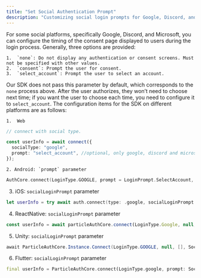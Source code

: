 ```yaml
---
title: "Set Social Authentication Prompt"
description: "Customizing social login prompts for Google, Discord, and Microsoft accounts."
---
```



For some social platforms, specifically Google, Discord, and Microsoft, you can configure the timing of the consent page displayed to users during the login process. Generally, three options are provided:

    1.	`none`: Do not display any authentication or consent screens. Must not be specified with other values.
    2.	`consent`: Prompt the user for consent.
    3.	`select_account`: Prompt the user to select an account.

Our SDK does not pass this parameter by default, which corresponds to the `none` process above. After the user authorizes, they won’t need to choose next time; if you want the user to choose each time, you need to configure it to `select_account`. The configuration items for the SDK on different platforms are as follows:

    1.	Web

```typescript
// connect with social type.

const userInfo = await connect({
  socialType: "google",
  prompt: "select_account", //optional, only google, discord and microsoft support it.
});
```

    2. Android: `prompt` parameter
   
```kotlin
AuthCore.connect(LoginType.GOOGLE, prompt = LoginPrompt.SelectAccount, loginCallback)
```
   3. iOS: `socialLoginPrompt` parameter
   
```swift
let userInfo = try await auth.connect(type: .google, socialLoginPrompt: .selectAccount) 
```

   4. ReactNative: `socialLoginPrompt` parameter
```typeScript
const userInfo = await particleAuthCore.connect(LoginType.Google, null, [], SocialLoginPrompt.SelectAccount);
```

   5. Unity: `socialLoginPrompt` parameter
```csharp
await ParticleAuthCore.Instance.Connect(LoginType.GOOGLE, null, [], SocialLoginPrompt.SelectAccount, null);
```
   6. Flutter: `socialLoginPrompt` parameter
   
```dart
final userInfo = ParticleAuthCore.connect(LoginType.google, prompt: SocialLoginPrompt.select_account);
```

